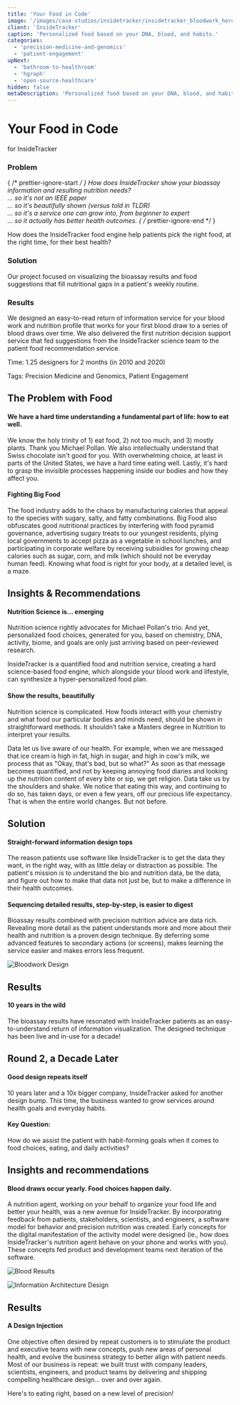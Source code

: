 ```yaml
---
title: 'Your Food in Code'
image: '/images/case-studies/insidetracker/insidetracker_bloodwork_hero_3.jpg'
client: 'InsideTracker'
caption: 'Personalized food based on your DNA, blood, and habits.'
categories:
  - 'precision-medicine-and-genomics'
  - 'patient-engagement'
upNext:
  - 'bathroom-to-healthroom'
  - 'hgraph'
  - 'open-source-healthcare'
hidden: false
metaDescription: 'Personalized food based on your DNA, blood, and habits.'
---
```



# Your Food in Code

for InsideTracker

### Problem

{ /* prettier-ignore-start */ }
How does InsideTracker show your bioassay information and resulting nutrition needs?  
... so it's not an IEEE paper  
... so it's beautifully shown (versus told in TLDR)  
... so it's a service one can grow into, from beginner to expert  
... so it actually has better health outcomes.
{ /* prettier-ignore-end */ }

How does the InsideTracker food engine help patients pick the right food, at the right time, for their best health?

### Solution

Our project focused on visualizing the bioassay results and food suggestions that fill nutritional gaps in a patient's weekly routine.

### Results

We designed an easy-to-read return of information service for your blood work and nutrition profile that works for your first blood draw to a series of blood draws over time. We also delivered the first nutrition decision support service that fed suggestions from the InsideTracker science team to the patient food recommendation service.

<span class="text--uppercase text--gray text--bold text--spacing text--md">Time:</span> 1.25 designers for 2 months (in 2010 and 2020)

<span class="text--uppercase text--gray text--bold text--spacing text--md">Tags:</span> Precision Medicine and Genomics, Patient Engagement
<Divider />

## The Problem with Food

#### We have a hard time understanding a fundamental part of life: how to eat well.

We know the holy trinity of 1) eat food, 2) not too much, and 3) mostly plants. Thank you Michael Pollan. We also intellectually understand that Swiss chocolate isn't good for you. With overwhelming choice, at least in parts of the United States, we have a hard time eating well. Lastly, it's hard to grasp the invisible processes happening inside our bodies and how they affect you.

#### Fighting Big Food

The food industry adds to the chaos by manufacturing calories that appeal to the species with sugary, salty, and fatty combinations. Big Food also obfuscates good nutritional practices by interfering with food pyramid governance, advertising sugary treats to our youngest residents, plying local governments to accept pizza as a vegetable in school lunches, and participating in corporate welfare by receiving subsidies for growing cheap calories such as sugar, corn, and milk (which should not be everyday human feed). Knowing what food is right for your body, at a detailed level, is a maze.

<Divider />

## Insights & Recommendations

#### Nutrition Science is... emerging

Nutrition science rightly advocates for Michael Pollan's trio. And yet, personalized food choices, generated for you, based on chemistry, DNA, activity, biome, and goals are only just arriving based on peer-reviewed research.

InsideTracker is a quantified food and nutrition service, creating a hard science-based food engine, which alongside your blood work and lifestyle, can synthesize a hyper-personalized food plan.

#### Show the results, beautifully

Nutrition science is complicated. How foods interact with your chemistry and what food our particular bodies and minds need, should be shown in straightforward methods. It shouldn’t take a Masters degree in Nutrition to interpret your results.

<Quote quotee="From Bathroom to Healthroom" quoteeSub="">
  Data let us live aware of our health. For example, when we are messaged that
  ice cream is high in fat, high in sugar, and high in cow's milk, we process
  that as "Okay, that's bad, but so what?" As soon as that message becomes
  quantified, and not by keeping annoying food diaries and looking up the
  nutrition content of every bite or sip, we get religion. Data take us by the
  shoulders and shake. We notice that eating this way, and continuing to do so,
  has taken days, or even a few years, off our precious life expectancy. That is
  when the entire world changes. But not before.
</Quote>

## Solution

#### Straight-forward information design tops

The reason patients use software like InsideTracker is to get the data they want, in the right way, with as little delay or distraction as possible. The patient's mission is to understand the bio and nutrition data, be the data, and figure out how to make that data not just be, but to make a difference in their health outcomes.

#### Sequencing detailed results, step-by-step, is easier to digest

Bioassay results combined with precision nutrition advice are data rich. Revealing more detail as the patient understands more and more about their health and nutrition is a proven design technique. By deferring some advanced features to secondary actions (or screens), makes learning the service easier and makes errors less frequent.

![Bloodwork Design](/images/case-studies/insidetracker/insidetracker_bloodwork_design_lg_3.jpg)

<Divider />

## Results

#### 10 years in the wild

The bioassay results have resonated with InsideTracker patients as an easy-to-understand return of information visualization. The designed technique has been live and in-use for a decade!

## Round 2, a Decade Later

#### Good design repeats itself

10 years later and a 10x bigger company, InsideTracker asked for another design bump. This time, the business wanted to grow services around health goals and everyday habits.

#### Key Question:

How do we assist the patient with habit-forming goals when it comes to food choices, eating, and daily activities?

## Insights and recommendations

#### Blood draws occur yearly. Food choices happen daily.

A nutrition agent, working on your behalf to organize your food life and better your health, was a new avenue for InsideTracker. By incorporating feedback from patients, stakeholders, scientists, and engineers, a software model for behavior and precision nutrition was created. Early concepts for the digital manifestation of the activity model were designed (ie., how does InsideTracker's nutrition agent behave on your phone and works with you). These concepts fed product and development teams next iteration of the software.

![Blood Results](/images/case-studies/insidetracker/insidetracker_blood_results_4.jpg)

![Information Architecture Design](/images/case-studies/insidetracker/insidetracker_information_architecture_3.jpg)

## Results

#### A Design Injection

One objective often desired by repeat customers is to stimulate the product and executive teams with new concepts, push new areas of personal health, and evolve the business strategy to better align with patient needs. Most of our business is repeat: we built trust with company leaders, scientists, engineers, and product teams by delivering and shipping compelling healthcare design... over and over again.

Here's to eating right, based on a new level of precision!
